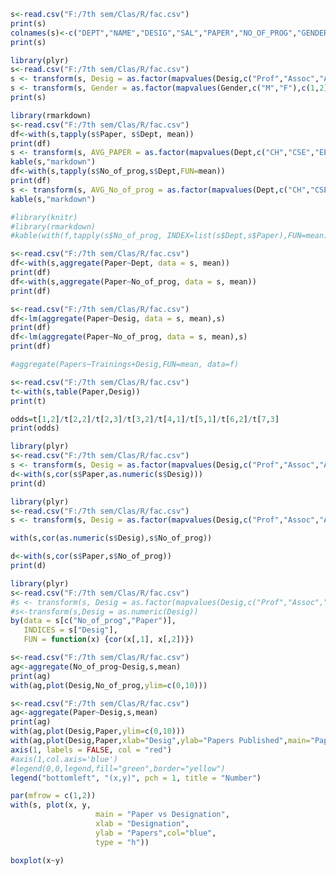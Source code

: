 ```{r}
s<-read.csv("F:/7th sem/Clas/R/fac.csv")
print(s)
colnames(s)<-c("DEPT","NAME","DESIG","SAL","PAPER","NO_OF_PROG","GENDER")
print(s)
```

```{r}
library(plyr)
s<-read.csv("F:/7th sem/Clas/R/fac.csv")
s <- transform(s, Desig = as.factor(mapvalues(Desig,c("Prof","Assoc","Assis"),c(1,2,3))))
s <- transform(s, Gender = as.factor(mapvalues(Gender,c("M","F"),c(1,2))))
print(s)
```

```{r}
library(rmarkdown)
s<-read.csv("F:/7th sem/Clas/R/fac.csv")
df<-with(s,tapply(s$Paper, s$Dept, mean))
print(df)
s <- transform(s, AVG_PAPER = as.factor(mapvalues(Dept,c("CH","CSE","EEE","ISE","ML"),c(df[1],df[2],df[3],df[4],df[5]))))
kable(s,"markdown")
df<-with(s,tapply(s$No_of_prog,s$Dept,FUN=mean))
print(df)
s <- transform(s, AVG_No_of_prog = as.factor(mapvalues(Dept,c("CH","CSE","EEE","ISE","ML"),c(df[1],df[2],df[3],df[4],df[5]))))
kable(s,"markdown")

#library(knitr)
#library(rmarkdown)
#kable(with(f,tapply(s$No_of_prog, INDEX=list(s$Dept,s$Paper),FUN=mean)),format="markdown")


```

```{r}
s<-read.csv("F:/7th sem/Clas/R/fac.csv")
df<-with(s,aggregate(Paper~Dept, data = s, mean))
print(df)
df<-with(s,aggregate(Paper~No_of_prog, data = s, mean))
print(df)
```

```{r}
s<-read.csv("F:/7th sem/Clas/R/fac.csv")
df<-lm(aggregate(Paper~Desig, data = s, mean),s)
print(df)
df<-lm(aggregate(Paper~No_of_prog, data = s, mean),s)
print(df)

#aggregate(Papers~Trainings+Desig,FUN=mean, data=f)
```


```{r}
s<-read.csv("F:/7th sem/Clas/R/fac.csv")
t<-with(s,table(Paper,Desig))
print(t)
```

```{r}
odds=t[1,2]/t[2,2]/t[2,3]/t[3,2]/t[4,1]/t[5,1]/t[6,2]/t[7,3]
print(odds)
```

```{r}
library(plyr)
s<-read.csv("F:/7th sem/Clas/R/fac.csv")
s <- transform(s, Desig = as.factor(mapvalues(Desig,c("Prof","Assoc","Assis"),c(1,2,3))))
d<-with(s,cor(s$Paper,as.numeric(s$Desig)))
print(d)
```

```{r}
library(plyr)
s<-read.csv("F:/7th sem/Clas/R/fac.csv")
s <- transform(s, Desig = as.factor(mapvalues(Desig,c("Prof","Assoc","Assis"),c(1,2,3))))

with(s,cor(as.numeric(s$Desig),s$No_of_prog))
```

```{r}
d<-with(s,cor(s$Paper,s$No_of_prog))
print(d)
```



```{r}
library(plyr)
s<-read.csv("F:/7th sem/Clas/R/fac.csv")
#s <- transform(s, Desig = as.factor(mapvalues(Desig,c("Prof","Assoc","Assis"),c(1,2,3))))
#s<-transform(s,Desig = as.numeric(Desig))
by(data = s[c("No_of_prog","Paper")], 
   INDICES = s["Desig"], 
   FUN = function(x) {cor(x[,1], x[,2])})
```

```{r}
s<-read.csv("F:/7th sem/Clas/R/fac.csv")
ag<-aggregate(No_of_prog~Desig,s,mean)
print(ag)
with(ag,plot(Desig,No_of_prog,ylim=c(0,10)))
```

```{r}
s<-read.csv("F:/7th sem/Clas/R/fac.csv")
ag<-aggregate(Paper~Desig,s,mean)
print(ag)
with(ag,plot(Desig,Paper,ylim=c(0,10)))
with(ag,plot(Desig,Paper,xlab="Desig",ylab="Papers Published",main="Papers Published vs Designation",col.lab="blue"))
axis(1, labels = FALSE, col = "red")
#axis(1,col.axis='blue')
#legend(0,0,legend,fill="green",border="yellow")
legend("bottomleft", "(x,y)", pch = 1, title = "Number")
```

```{r}
par(mfrow = c(1,2))
with(s, plot(x, y, 
                   main = "Paper vs Designation", 
                   xlab = "Designation", 
                   ylab = "Papers",col="blue",
                   type = "h"))

```

```{r}
boxplot(x~y)

```


